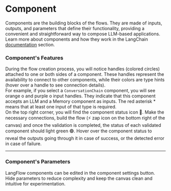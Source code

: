 
# Component

Components are the building blocks of the flows. They are made of inputs, outputs, and parameters that define their functionality, providing a convenient and straightforward way to compose LLM-based applications. Learn more about components and how they work in the LangChain [documentation](https://docs.langchain.com/docs/category/components) section.


### Component's Features

<div style={{ marginBottom: '20px' }}>
  During the flow creation process, you will notice handles (colored circles) attached to one or both sides of a component. These handles represent the availability to connect to other components, while their colors are type hints (hover over a handle to see connection details).</div>

<div style={{ marginBottom: '20px' }}>
  For example, if you select a <code>ConversationChain</code> component, you will see orange  <span style={{ color: 'orange' }}>o</span>  and purple  <span style={{ color: 'purple' }}>o</span>  input handles. They indicate that this component accepts an LLM and a Memory component as inputs. The red asterisk <span style={{ color: 'red' }}>*</span> means that at least one input of that type is required.
</div>

<div style={{ marginBottom: '20px', display: 'flex', justifyContent: 'center' }}>
  <ZoomableImage
    alt="Docusaurus themed image"
    sources={{
      light: useBaseUrl('img/single-compenent.png'),
    }}
    style={{ width: '100%', maxWidth: '800px', margin: '0 auto' }}
  />
</div>


<div style={{ marginBottom: '20px' }}>
On the top right corner, you will find the component status icon 🔴. Make the necessary connections, build the flow (⚡ zap icon on the bottom right of the canvas) and once the validation is completed, the status of each validated component should light green 🟢. Hover over the component status to reveal the outputs going through it in case of success, or the detected error in case of failure.
</div>

---

### Component's Parameters

LangFlow components can be edited in the component settings button. Hide parameters to reduce complexity and keep the canvas clean and intuitive for experimentation.

<div style={{ marginBottom: '20px', display: 'flex', justifyContent: 'center' }}>
<ReactPlayer playing controls url='/videos/langflow_parameters.mp4'
  />
</div>